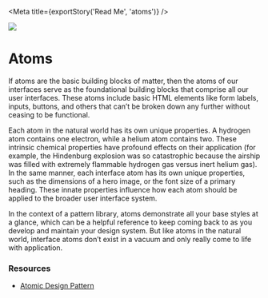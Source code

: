 
<Meta title={exportStory('Read Me', 'atoms')} />

<img src="https://atomicdesign.bradfrost.com/images/content/atomic-design-atoms.png" />

# Atoms

If atoms are the basic building blocks of matter, then the atoms of our interfaces serve as the foundational building blocks that comprise all our user interfaces. These atoms include basic HTML elements like form labels, inputs, buttons, and others that can’t be broken down any further without ceasing to be functional.

Each atom in the natural world has its own unique properties. A hydrogen atom contains one electron, while a helium atom contains two. These intrinsic chemical properties have profound effects on their application (for example, the Hindenburg explosion was so catastrophic because the airship was filled with extremely flammable hydrogen gas versus inert helium gas). In the same manner, each interface atom has its own unique properties, such as the dimensions of a hero image, or the font size of a primary heading. These innate properties influence how each atom should be applied to the broader user interface system.

In the context of a pattern library, atoms demonstrate all your base styles at a glance, which can be a helpful reference to keep coming back to as you develop and maintain your design system. But like atoms in the natural world, interface atoms don’t exist in a vacuum and only really come to life with application.

### **Resources**

- [Atomic Design Pattern](https://atomicdesign.bradfrost.com/chapter-2/)
